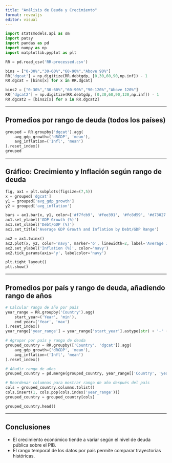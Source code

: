 ```yaml
---
title: "Análisis de Deuda y Crecimiento"
format: revealjs
editor: visual
---
```


```python
import statsmodels.api as sm
import patsy
import pandas as pd
import numpy as np
import matplotlib.pyplot as plt

RR = pd.read_csv('RR-processed.csv')
```

```python
bins = ["0-30%","30-60%","60-90%","Above 90%"]
RR['dgcat'] = np.digitize(RR.debtgdp, [0,30,60,90,np.inf]) - 1
RR.dgcat = [bins[x] for x in RR.dgcat]

bins2 = ["0-30%","30-60%","60-90%","90-120%","Above 120%"]
RR['dgcat2'] = np.digitize(RR.debtgdp, [0,30,60,90,120,np.inf]) - 1
RR.dgcat2 = [bins2[x] for x in RR.dgcat2]
```

------------------------------------------------------------------------

## Promedios por rango de deuda (todos los países)

```python
grouped = RR.groupby('dgcat').agg(
    avg_gdp_growth=('dRGDP', 'mean'),
    avg_inflation=('Infl', 'mean')
).reset_index()
grouped
```

------------------------------------------------------------------------

## Gráfico: Crecimiento y Inflación según rango de deuda

```python
fig, ax1 = plt.subplots(figsize=(7,5))
x = grouped['dgcat']
y1 = grouped['avg_gdp_growth']
y2 = grouped['avg_inflation']

bars = ax1.bar(x, y1, color=['#f7fcb9', '#fee391', '#fc8d59', '#d73027'], width=0.6)
ax1.set_ylabel('GDP Growth (%)')
ax1.set_xlabel('Debt/GDP (%)')
ax1.set_title('Average GDP Growth and Inflation by Debt/GDP Range')

ax2 = ax1.twinx()
ax2.plot(x, y2, color='navy', marker='o', linewidth=2, label='Average Inflation')
ax2.set_ylabel('Inflation (%)', color='navy')
ax2.tick_params(axis='y', labelcolor='navy')

plt.tight_layout()
plt.show()
```

------------------------------------------------------------------------

## Promedios por país y rango de deuda, añadiendo rango de años

```python
# Calcular rango de año por país
year_range = RR.groupby('Country').agg(
    start_year=('Year', 'min'),
    end_year=('Year', 'max')
).reset_index()
year_range['year_range'] = year_range['start_year'].astype(str) + '-' + year_range['end_year'].astype(str)

# Agrupar por país y rango de deuda
grouped_country = RR.groupby(['Country', 'dgcat']).agg(
    avg_gdp_growth=('dRGDP', 'mean'),
    avg_inflation=('Infl', 'mean')
).reset_index()

# Añadir rango de años
grouped_country = pd.merge(grouped_country, year_range[['Country', 'year_range']], on='Country', how='left')

# Reordenar columnas para mostrar rango de año después del país
cols = grouped_country.columns.tolist()
cols.insert(1, cols.pop(cols.index('year_range')))
grouped_country = grouped_country[cols]

grouped_country.head()
```

------------------------------------------------------------------------

## Conclusiones

-   El crecimiento económico tiende a variar según el nivel de deuda pública sobre el PIB.
-   El rango temporal de los datos por país permite comparar trayectorias históricas.